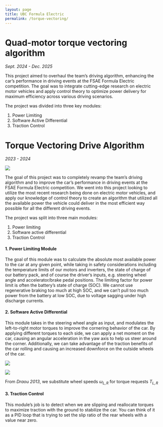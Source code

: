 ```yaml
---
layout: page
title: UBC Formula Electric 
permalink: /torque-vectoring/
---
```


# Quad-motor torque vectoring algorithm 
*Sept. 2024 - Dec. 2025* 

This project aimed to overhaul the team’s driving algorithm, enhancing the car’s performance in driving events at the FSAE Formula Electric competition. The goal was to integrate cutting-edge research on electric motor vehicles and apply control theory to optimize power delivery for maximum efficiency across various driving scenarios.

The project was divided into three key modules:

1.    Power Limiting
2.    Software Active Differential
3.    Traction Control

# Torque Vectoring Drive Algorithm 
*2023 - 2024* 


![](media/c22f49f8fb6b99d68cafc8f31db64a142c95411c8fe8ccecd3ccf0c5e1ef9d88.png)  

The goal of this project was to completely revamp the team's driving algorithm and to improve the car's performance 
in driving events at the FSAE Formula Electric competition. We went into this project looking to utilize the most recent research being done on
electric motor vehicles, and apply our knowledge of control theory to create an algorithm that utilized all the available power the vehicle could deliver in the most efficient way possible for all the different driving events. 

The project was split into three main modules: 

1. Power limiting 
2. Software active differential 
3. Traction Control

####  1. Power Limiting Module

The goal of this module was to calculate the absolute most available power to the car at any given point, while taking in safety considerations including the temperature limits of our motors and inverters, the state of charge of our battery pack, and of course the driver's inputs, e.g. steering wheel angle and accelerator/brake pedal positions. The limiting factor for power limit is often the battery's state of charge (SOC). We cannot use regenerative braking too much at high SOC, and we can't pull too much power from the battery at low SOC, due to voltage sagging under high discharge currents.

#### 2. Software Active Differential 

This module takes in the steering wheel angle as input, and modulates the left-to-right motor torques to improve the cornering behavior of the car. By applying different torques to each side, we can apply a net moment on the car, causing an angular acceleration in the yaw axis to help us steer around the corner. Additionally, we can take advantage of the traction benefits of the car rolling and causing an increased downforce on the outside wheels of the car.

![](media/5c7c8663969ffe99bddc1840975ae27b93877c60bee5531a2cc3db1bc2c2a256.png)  

![](media/576b8e67f3ea7d8eb861f3be09261e5d90aed0cc396bea8e645b7927df15369c.png)  

From *Draou 2013*, we substitute wheel speeds $\omega_{L,R}$ for torque requests $T_{L,R}$ 

#### 3. Traction Control 

This module's job is to detect when we are slipping and reallocate torques to maximize traction with the ground to stabilize the car. You can think of it as a PID loop that is trying to set the slip ratio of the rear wheels with a value near zero. 

